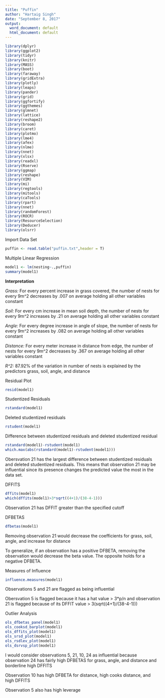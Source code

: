 ```yaml
---
title: "Puffin"
author: "Hartaig Singh"
date: "September 8, 2017"
output:
  word_document: default
  html_document: default
---
```


```r
library(dplyr)
library(ggplot2)
library(tidyr)
library(knitr)
library(MASS)
library(boot)
library(faraway)
library(gridExtra)
library(plotly)
library(leaps)
library(pander)
library(grid)
library(ggfortify)
library(ggthemes)
library(glmnet)
library(lattice)
library(reshape2)
library(broom)
library(caret)
library(plotmo)
library(lme4)
library(afex)
library(nlme)
library(nnet)
library(xlsx)
library(readxl)
library(Rserve)
library(ggmap)
library(reshape)
library(VIM) 
library(mi) 
library(regtools) 
library(mitools) 
library(caTools)
library(rpart)
library(nnet)
library(randomForest)
library(ROCR)
library(ResourceSelection)
library(Deducer)
library(olsrr)
```

Import Data Set
```r
puffin <- read.table("puffin.txt",header = T)
```

Multiple Linear Regression
```r
model1 <- lm(nesting~.,puffin)
summary(model1)
```

**Interpretation**

*Grass:* For every percent increase in grass covered, the number of nests for every 9m^2 decreases by .007 on average holding all other variables constant

*Soil:* For every cm increase in mean soil depth, the number of nests for every 9m^2 increases by .21 on average holding all other variables constant

*Angle:* For every degree increase in angle of slope, the number of nests for every 9m^2 increases by .082 on average holding all other variables constant

*Distance:* For every meter increase in distance from edge, the number of nests for every 9m^2 decreases by .367 on average holding all other variables constant

*R^2:* 87.92% of the variation in number of nests is explained by the predictors grass, soil, angle, and distance

Residual Plot
```r
resid(model1)
```

Studentized Residuals
```r
rstandard(model1)
```

Deleted studentized residuals
```r
rstudent(model1)
```

Difference between studentized residuals and deleted studentized residual
```r
rstandard(model1)-rstudent(model1)
which.max(abs(rstandard(model1)-rstudent(model1)))
```
Obersvation 21 has the largest difference between studentized residuals and deleted studentized residuals. This means that observation 21 may be influential since its presence changes the predicted value the most in the data set. 

DFFITS
```r
dffits(model1)
which(dffits(model1)>3*sqrt((4+1)/(38-4-1)))
```
Observation 21 has DFFIT greater than the specified cutoff

DFBETAS
```r
dfbetas(model1)
```

Removing observation 21 would decrease the coefficients for grass, soil, angle, and increase for distance

To generalize, if an observation has a positive DFBETA, removing the observation would decrease the beta value. The opposite holds for a negative DFBETA.

Measures of Influence
```r
influence.measures(model1)
```
Observations 5 and 21 are flagged as being influential

Obersvation 5 is flagged because it has a hat value > 3*p/n and observation 21 is flagged because of its DFFIT value > 3(sqrt((4+1)/(38-4-1)))

Outlier Analysis
```r
ols_dfbetas_panel(model1)
ols_cooksd_barplot(model1)
ols_dffits_plot(model1)
ols_srsd_plot(model1)
ols_rsdlev_plot(model1)
ols_dsrvsp_plot(model1)
```

I would consider observations 5, 21, 10, 24 as influential because observation 24 has fairly high DFBETAS for grass, angle, and distance and borderline high DFFITS

Observation 10 has high DFBETA for distance, high cooks distance, and high DFFITS

Observation 5 also has high leverage